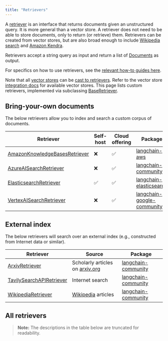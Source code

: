 ```yaml
---
title: "Retrievers"
---
```


A [retriever](/oss/python/concepts/retrievers) is an interface that returns documents given an unstructured query.
It is more general than a vector store.
A retriever does not need to be able to store documents, only to return (or retrieve) them.
Retrievers can be created from vector stores, but are also broad enough to include [Wikipedia search](/oss/python/integrations/retrievers/wikipedia/) and [Amazon Kendra](/oss/python/integrations/retrievers/amazon_kendra_retriever/).

Retrievers accept a string query as input and return a list of [Documents](https://python.langchain.com/api_reference/core/documents/langchain_core.documents.base.Document.html) as output.

For specifics on how to use retrievers, see the [relevant how-to guides here](/oss/python/how-to/#retrievers).

Note that all [vector stores](/oss/python/concepts/vectorstores) can be [cast to retrievers](/oss/python/how-to/vectorstore_retriever/).
Refer to the vector store [integration docs](/oss/python/integrations/vectorstores/) for available vector stores.
This page lists custom retrievers, implemented via subclassing [BaseRetriever](/oss/python/how-to/custom_retriever/).

## Bring-your-own documents

The below retrievers allow you to index and search a custom corpus of documents.

| Retriever | Self-host | Cloud offering | Package |
|-----------|-----------|----------------|---------|
| [AmazonKnowledgeBasesRetriever](/oss/python/integrations/retrievers/bedrock) | ❌ | ✅ | [langchain-aws](https://python.langchain.com/api_reference/aws/retrievers/langchain_aws.retrievers.bedrock.AmazonKnowledgeBasesRetriever.html) |
| [AzureAISearchRetriever](/oss/python/integrations/retrievers/azure_ai_search) | ❌ | ✅ | [langchain-community](https://python.langchain.com/api_reference/community/retrievers/langchain_community.retrievers.azure_ai_search.AzureAISearchRetriever.html) |
| [ElasticsearchRetriever](/oss/python/integrations/retrievers/elasticsearch_retriever) | ✅ | ✅ | [langchain-elasticsearch](https://python.langchain.com/api_reference/elasticsearch/retrievers/langchain_elasticsearch.retrievers.ElasticsearchRetriever.html) |
| [VertexAISearchRetriever](/oss/python/integrations/retrievers/google_vertex_ai_search) | ❌ | ✅ | [langchain-google-community](https://python.langchain.com/api_reference/google_community/vertex_ai_search/langchain_google_community.vertex_ai_search.VertexAISearchRetriever.html) |


## External index

The below retrievers will search over an external index (e.g., constructed from Internet data or similar).

| Retriever | Source | Package |
|-----------|---------|---------|
| [ArxivRetriever](/oss/python/integrations/retrievers/arxiv) | Scholarly articles on [arxiv.org](https://arxiv.org/) | [langchain-community](https://python.langchain.com/api_reference/community/retrievers/langchain_community.retrievers.arxiv.ArxivRetriever.html) |
| [TavilySearchAPIRetriever](/oss/python/integrations/retrievers/tavily) | Internet search | [langchain-community](https://python.langchain.com/api_reference/community/retrievers/langchain_community.retrievers.tavily_search_api.TavilySearchAPIRetriever.html) |
| [WikipediaRetriever](/oss/python/integrations/retrievers/wikipedia) | [Wikipedia](https://www.wikipedia.org/) articles | [langchain-community](https://python.langchain.com/api_reference/community/retrievers/langchain_community.retrievers.wikipedia.WikipediaRetriever.html) |


## All retrievers

> **Note:** The descriptions in the table below are truncated for readability.

<Columns cols={3}>
<Card title="Activeloop Deep Memory" icon="link" href="/oss/python/integrations/retrievers/activeloop" arrow="true" cta="View guide" />
<Card title="Amazon Kendra" icon="link" href="/oss/python/integrations/retrievers/amazon_kendra_retriever" arrow="true" cta="View guide" />
<Card title="Arcee" icon="link" href="/oss/python/integrations/retrievers/arcee" arrow="true" cta="View guide" />
<Card title="Arxiv" icon="link" href="/oss/python/integrations/retrievers/arxiv" arrow="true" cta="View guide" />
<Card title="AskNews" icon="link" href="/oss/python/integrations/retrievers/asknews" arrow="true" cta="View guide" />
<Card title="Azure AI Search" icon="link" href="/oss/python/integrations/retrievers/azure_ai_search" arrow="true" cta="View guide" />
<Card title="Bedrock (Knowledge Bases)" icon="link" href="/oss/python/integrations/retrievers/bedrock" arrow="true" cta="View guide" />
<Card title="BM25" icon="link" href="/oss/python/integrations/retrievers/bm25" arrow="true" cta="View guide" />
<Card title="Box" icon="link" href="/oss/python/integrations/retrievers/box" arrow="true" cta="View guide" />
<Card title="BREEBS (Open Knowledge)" icon="link" href="/oss/python/integrations/retrievers/breebs" arrow="true" cta="View guide" />
<Card title="Chaindesk" icon="link" href="/oss/python/integrations/retrievers/chaindesk" arrow="true" cta="View guide" />
<Card title="ChatGPT plugin" icon="link" href="/oss/python/integrations/retrievers/chatgpt-plugin" arrow="true" cta="View guide" />
<Card title="Cognee" icon="link" href="/oss/python/integrations/retrievers/cognee" arrow="true" cta="View guide" />
<Card title="Cohere reranker" icon="link" href="/oss/python/integrations/retrievers/cohere-reranker" arrow="true" cta="View guide" />
<Card title="Cohere RAG" icon="link" href="/oss/python/integrations/retrievers/cohere" arrow="true" cta="View guide" />
<Card title="Contextual AI Reranker" icon="link" href="/oss/python/integrations/retrievers/contextual" arrow="true" cta="View guide" />
<Card title="Dappier" icon="link" href="/oss/python/integrations/retrievers/dappier" arrow="true" cta="View guide" />
<Card title="DocArray" icon="link" href="/oss/python/integrations/retrievers/docarray_retriever" arrow="true" cta="View guide" />
<Card title="Dria" icon="link" href="/oss/python/integrations/retrievers/dria_index" arrow="true" cta="View guide" />
<Card title="ElasticSearch BM25" icon="link" href="/oss/python/integrations/retrievers/elastic_search_bm25" arrow="true" cta="View guide" />
<Card title="Elasticsearch" icon="link" href="/oss/python/integrations/retrievers/elasticsearch_retriever" arrow="true" cta="View guide" />
<Card title="Embedchain" icon="link" href="/oss/python/integrations/retrievers/embedchain" arrow="true" cta="View guide" />
<Card title="FlashRank reranker" icon="link" href="/oss/python/integrations/retrievers/flashrank-reranker" arrow="true" cta="View guide" />
<Card title="Fleet AI Context" icon="link" href="/oss/python/integrations/retrievers/fleet_context" arrow="true" cta="View guide" />
<Card title="Galaxia" icon="link" href="/oss/python/integrations/retrievers/galaxia-retriever" arrow="true" cta="View guide" />
<Card title="Google Drive" icon="link" href="/oss/python/integrations/retrievers/google_drive" arrow="true" cta="View guide" />
<Card title="Google Vertex AI Search" icon="link" href="/oss/python/integrations/retrievers/google_vertex_ai_search" arrow="true" cta="View guide" />
<Card title="Graph RAG" icon="link" href="/oss/python/integrations/retrievers/graph_rag" arrow="true" cta="View guide" />
<Card title="GreenNode" icon="link" href="/oss/python/integrations/retrievers/greennode_reranker" arrow="true" cta="View guide" />
<Card title="IBM watsonx.ai" icon="link" href="/oss/python/integrations/retrievers/ibm_watsonx_ranker" arrow="true" cta="View guide" />
<Card title="JaguarDB Vector Database" icon="link" href="/oss/python/integrations/retrievers/jaguar" arrow="true" cta="View guide" />
<Card title="Kay.ai" icon="link" href="/oss/python/integrations/retrievers/kay" arrow="true" cta="View guide" />
<Card title="Kinetica Vectorstore" icon="link" href="/oss/python/integrations/retrievers/kinetica" arrow="true" cta="View guide" />
<Card title="kNN" icon="link" href="/oss/python/integrations/retrievers/knn" arrow="true" cta="View guide" />
<Card title="LinkupSearchRetriever" icon="link" href="/oss/python/integrations/retrievers/linkup_search" arrow="true" cta="View guide" />
<Card title="LLMLingua Document Compressor" icon="link" href="/oss/python/integrations/retrievers/llmlingua" arrow="true" cta="View guide" />
<Card title="LOTR (Merger Retriever)" icon="link" href="/oss/python/integrations/retrievers/merger_retriever" arrow="true" cta="View guide" />
<Card title="Metal" icon="link" href="/oss/python/integrations/retrievers/metal" arrow="true" cta="View guide" />
<Card title="NanoPQ (Product Quantization)" icon="link" href="/oss/python/integrations/retrievers/nanopq" arrow="true" cta="View guide" />
<Card title="Nebius" icon="link" href="/oss/python/integrations/retrievers/nebius" arrow="true" cta="View guide" />
<Card title="needle" icon="link" href="/oss/python/integrations/retrievers/needle" arrow="true" cta="View guide" />
<Card title="Nimble" icon="link" href="/oss/python/integrations/retrievers/nimble" arrow="true" cta="View guide" />
<Card title="Outline" icon="link" href="/oss/python/integrations/retrievers/outline" arrow="true" cta="View guide" />
<Card title="Permit" icon="link" href="/oss/python/integrations/retrievers/permit" arrow="true" cta="View guide" />
<Card title="Pinecone Hybrid Search" icon="link" href="/oss/python/integrations/retrievers/pinecone_hybrid_search" arrow="true" cta="View guide" />
<Card title="Pinecone Rerank" icon="link" href="/oss/python/integrations/retrievers/pinecone_rerank" arrow="true" cta="View guide" />
<Card title="PubMed" icon="link" href="/oss/python/integrations/retrievers/pubmed" arrow="true" cta="View guide" />
<Card title="Qdrant Sparse Vector" icon="link" href="/oss/python/integrations/retrievers/qdrant-sparse" arrow="true" cta="View guide" />
<Card title="RAGatouille" icon="link" href="/oss/python/integrations/retrievers/ragatouille" arrow="true" cta="View guide" />
<Card title="RePhraseQuery" icon="link" href="/oss/python/integrations/retrievers/re_phrase" arrow="true" cta="View guide" />
<Card title="Rememberizer" icon="link" href="/oss/python/integrations/retrievers/rememberizer" arrow="true" cta="View guide" />
<Card title="SEC filing" icon="link" href="/oss/python/integrations/retrievers/sec_filings" arrow="true" cta="View guide" />
<Card title="Self-querying retrievers" icon="link" href="/oss/python/integrations/retrievers/self_query" arrow="true" cta="View guide" />
<Card title="SVM" icon="link" href="/oss/python/integrations/retrievers/svm" arrow="true" cta="View guide" />
<Card title="TavilySearchAPI" icon="link" href="/oss/python/integrations/retrievers/tavily" arrow="true" cta="View guide" />
<Card title="TF-IDF" icon="link" href="/oss/python/integrations/retrievers/tf_idf" arrow="true" cta="View guide" />
<Card title="NeuralDB" icon="link" href="/oss/python/integrations/retrievers/thirdai_neuraldb" arrow="true" cta="View guide" />
<Card title="ValyuContext" icon="link" href="/oss/python/integrations/retrievers/valyu" arrow="true" cta="View guide" />
<Card title="Vectorize" icon="link" href="/oss/python/integrations/retrievers/vectorize" arrow="true" cta="View guide" />
<Card title="Vespa" icon="link" href="/oss/python/integrations/retrievers/vespa" arrow="true" cta="View guide" />
<Card title="Wikipedia" icon="link" href="/oss/python/integrations/retrievers/wikipedia" arrow="true" cta="View guide" />
<Card title="You.com" icon="link" href="/oss/python/integrations/retrievers/you-retriever" arrow="true" cta="View guide" />
<Card title="Zep Cloud" icon="link" href="/oss/python/integrations/retrievers/zep_cloud_memorystore" arrow="true" cta="View guide" />
<Card title="Zep Open Source" icon="link" href="/oss/python/integrations/retrievers/zep_memorystore" arrow="true" cta="View guide" />
<Card title="Zilliz Cloud Pipeline" icon="link" href="/oss/python/integrations/retrievers/zilliz_cloud_pipeline" arrow="true" cta="View guide" />
<Card title="Zotero" icon="link" href="/oss/python/integrations/retrievers/zotero" arrow="true" cta="View guide" />
</Columns>

